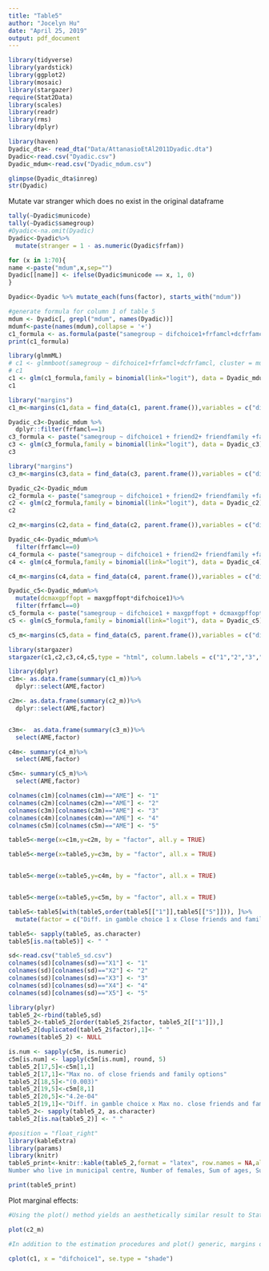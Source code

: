 ```yaml
---
title: "Table5"
author: "Jocelyn Hu"
date: "April 25, 2019"
output: pdf_document
---
```

```r
library(tidyverse)
library(yardstick)
library(ggplot2)
library(mosaic)
library(stargazer)
require(Stat2Data)
library(scales)
library(readr)
library(rms)
library(dplyr)
```

```r
library(haven)
Dyadic_dta<- read_dta("Data/AttanasioEtAl2011Dyadic.dta")
Dyadic<-read.csv("Dyadic.csv")
Dyadic_mdum<-read.csv("Dyadic_mdum.csv")
```

```r
glimpse(Dyadic_dta$inreg)
str(Dyadic)
```


Mutate var stranger which does no exist in the original dataframe 
```r
tally(~Dyadic$municode)
tally(~Dyadic$samegroup)
#Dyadic<-na.omit(Dyadic) 
Dyadic<-Dyadic%>%
  mutate(stranger = 1 - as.numeric(Dyadic$frfam))

```

```r

for (x in 1:70){
name <-paste("mdum",x,sep="")
Dyadic[[name]] <- ifelse(Dyadic$municode == x, 1, 0)
}
```

```r
Dyadic<-Dyadic %>% mutate_each(funs(factor), starts_with("mdum"))

```

<!-- ```{r} -->
<!-- pervar<-c("samegroup","friend2","friendfamily","stranger", "frfam","family2", "friend1", "family1", "frfamcl", "difurban", "diffemale","difmarried") -->
<!-- for (i in pervar) { -->
<!-- Dyadic[[i]] <- (as.numeric(Dyadic[[i]]))*100 -->
<!-- } -->

<!-- Dyadic[["sumtcons"]] <- (as.numeric(Dyadic[["sumtcons"]]))/1000 -->

<!-- Dyadic[["diftcons"]] <- (as.numeric(Dyadic[["diftcons"]]))/1000 -->
<!-- ``` -->

<!-- ```{r} -->
<!-- pervar<-c("samegroup","friend2","friendfamily","stranger", "frfam","family2", "friend1", "family1", "difurban","frfamcl", "diffemale","difmarried") -->

<!-- for (i in pervar) { -->
<!-- Dyadic[[i]] <- (as.numeric(Dyadic[[i]]))/100 -->
<!-- } -->

<!-- ``` -->

```r
#generate formula for column 1 of table 5
mdum <- Dyadic[, grepl("mdum", names(Dyadic))]
mdumf<-paste(names(mdum),collapse = '+')
c1_formula <- as.formula(paste("samegroup ~ difchoice1+frfamcl+dcfrfamcl+",mdumf))
print(c1_formula)
```

```r
library(glmmML)
# c1 <- glmmboot(samegroup ~ difchoice1+frfamcl+dcfrfamcl, cluster = municode,family = binomial, data = Dyadic)
# c1
c1 <- glm(c1_formula,family = binomial(link="logit"), data = Dyadic_mdum)
c1
```

```r
library("margins")
c1_m<-margins(c1,data = find_data(c1, parent.frame()),variables = c("difchoice1","frfamcl","dcfrfamcl"),type = c("response","link"),vcov = stats::vcov(c1), vce = c("delta", "simulation", "bootstrap",  "none"), iterations = 50L, unit_ses = FALSE, eps = 1e-07)
```


```r

Dyadic_c3<-Dyadic_mdum %>%
  dplyr::filter(frfamcl==1)
c3_formula <- paste("samegroup ~ difchoice1 + friend2+ friendfamily +family2 +friend1 +difurban +diffemale+ difyage +difysch +difmarried +difcons+ difhhsize +difwin1+ sumchoice1 +sumurban+ sumfemale +sumyage+ sumysch +nummarried +sumcons+ sumhhsize +sumwin1+",mdumf)
c3 <- glm(c3_formula,family = binomial(link="logit"), data = Dyadic_c3)
c3
```

```r
library("margins")
c3_m<-margins(c3,data = find_data(c3, parent.frame()),variables = c("difchoice1","friend2","friendfamily","family2","friend1"),type = c("response","link"),vcov = stats::vcov(c3), vce = c("delta", "simulation", "bootstrap",  "none"), iterations = 50L, unit_ses = FALSE, eps = 1e-07)

```



```r
Dyadic_c2<-Dyadic_mdum
c2_formula <- paste("samegroup ~ difchoice1 + friend2+ friendfamily +family2 +friend1 +family1 + frfamcl + dcfrfamcl + difurban +diffemale+ difyage +difysch +difmarried +difcons+ difhhsize +difwin1+ sumchoice1 +sumurban+ sumfemale +sumyage+ sumysch +nummarried +sumcons+ sumhhsize +sumwin1+",mdumf)
c2 <- glm(c2_formula,family = binomial(link="logit"), data = Dyadic_c2)
c2
```

```r
c2_m<-margins(c2,data = find_data(c2, parent.frame()),variables = c("difchoice1","frfamcl","dcfrfamcl","friend2","friendfamily","family2","friend1","family1"),type = c("response","link"),vcov = stats::vcov(c2), vce = c("delta", "simulation", "bootstrap",  "none"), iterations = 50L, unit_ses = FALSE, eps = 1e-07)

```

```r
Dyadic_c4<-Dyadic_mdum%>%
  filter(frfamcl==0)
c4_formula <- paste("samegroup ~ difchoice1 + friend2+ friendfamily +family2 +friend1 +family1+difurban +diffemale+ difyage +difysch +difmarried +difcons+ difhhsize +difwin1+ sumchoice1 +sumurban+ sumfemale +sumyage+ sumysch +nummarried +sumcons+ sumhhsize +sumwin1+",mdumf)
c4 <- glm(c4_formula,family = binomial(link="logit"), data = Dyadic_c4)
```

```r

c4_m<-margins(c4,data = find_data(c4, parent.frame()),variables = c("difchoice1","friend2","friendfamily","family2","friend1","family1"),type = c("response","link"),vcov = stats::vcov(c4), vce = c("delta", "simulation", "bootstrap",  "none"), iterations = 50L, unit_ses = FALSE, eps = 1e-07)

```

```r
Dyadic_c5<-Dyadic_mdum%>%
  mutate(dcmaxgpffopt = maxgpffopt*difchoice1)%>%
  filter(frfamcl==0)
c5_formula <- paste("samegroup ~ difchoice1 + maxgpffopt + dcmaxgpffopt + difgpffopt + friend2+ family2 +friendfamily +friend1 +family1+difurban +diffemale+ difyage +difysch +difmarried +difcons+ difhhsize +difwin1+ sumchoice1 +sumurban+ sumfemale +sumyage+ sumysch +nummarried +sumcons+ sumhhsize +sumwin1+",mdumf)
c5 <- glm(c5_formula,family = binomial(link="logit"), data = Dyadic_c5)


```

```r
c5_m<-margins(c5,data = find_data(c5, parent.frame()),variables = c("difchoice1","maxgpffopt","dcmaxgpffopt","friend2","family2","friendfamily","friend1","family1"),type = c("response","link"),vcov = stats::vcov(c5), vce = c("delta", "simulation", "bootstrap",  "none"), iterations = 50L, unit_ses = FALSE, eps = 1e-07)

```



```r
library(stargazer)
stargazer(c1,c2,c3,c4,c5,type = "html", column.labels = c("1","2","3","4","5"), column.separate = NULL,dep.var.labels= "Same group",title=" Logit Regression of: Dyadic analysis of assortative mathcing on rosk attitudes Results",align=TRUE, out="table5_models.htm",omit.stat=c("LL","ser","f"),ci=FALSE, ci.level=0.90,no.space=TRUE)

```

```r
library(dplyr)
c1m<- as.data.frame(summary(c1_m))%>%
  dplyr::select(AME,factor)
```

```r
c2m<- as.data.frame(summary(c2_m))%>%
  dplyr::select(AME,factor)


c3m<-  as.data.frame(summary(c3_m))%>%
  select(AME,factor)

c4m<- summary(c4_m)%>%
  select(AME,factor)

c5m<- summary(c5_m)%>%
  select(AME,factor)

colnames(c1m)[colnames(c1m)=="AME"] <- "1"
colnames(c2m)[colnames(c2m)=="AME"] <- "2"
colnames(c3m)[colnames(c3m)=="AME"] <- "3"
colnames(c4m)[colnames(c4m)=="AME"] <- "4"
colnames(c5m)[colnames(c5m)=="AME"] <- "5" 
```

```r
table5<-merge(x=c1m,y=c2m, by = "factor", all.y = TRUE)

table5<-merge(x=table5,y=c3m, by = "factor", all.x = TRUE)


table5<-merge(x=table5,y=c4m, by = "factor", all.x = TRUE)


table5<-merge(x=table5,y=c5m, by = "factor", all.x = TRUE)
```


```r
table5<-table5[with(table5,order(table5[["1"]],table5[["5"]])), ]%>%
  mutate(factor = c("Diff. in gamble choice 1 x Close friends and family","Difference in gamble choice (round 1)","Close friends and family","One recognised kinship","Both recognised kinship","One recognised friendship, other kinship","One recognised friendship","Both recognised friendship"))

```

```r
table5<- sapply(table5, as.character)
table5[is.na(table5)] <- " "

```

```r
sd<-read.csv("table5_sd.csv")
colnames(sd)[colnames(sd)=="X1"] <- "1"
colnames(sd)[colnames(sd)=="X2"] <- "2"
colnames(sd)[colnames(sd)=="X3"] <- "3"
colnames(sd)[colnames(sd)=="X4"] <- "4"
colnames(sd)[colnames(sd)=="X5"] <- "5" 


```

```r
library(plyr)
table5_2<-rbind(table5,sd)
table5_2<-table5_2[order(table5_2$factor, table5_2[["1"]]),]
table5_2[duplicated(table5_2$factor),1]<- " "
rownames(table5_2) <- NULL
```

```r
is.num <- sapply(c5m, is.numeric)
c5m[is.num] <- lapply(c5m[is.num], round, 5)
table5_2[17,5]<-c5m[1,1]
table5_2[17,1]<-"Max no. of close friends and family options"
table5_2[18,5]<-"(0.003)"
table5_2[19,5]<-c5m[8,1]
table5_2[20,5]<-"4.2e-04"
table5_2[19,1]<-"Diff. in gamble choice x Max no. close friends and family options "
table5_2<- sapply(table5_2, as.character)
table5_2[is.na(table5_2)] <- " "
```


```r
#position = "float_right" 
library(kableExtra)
library(params)
library(knitr)
table5_print<-knitr::kable(table5_2,format = "latex", row.names = NA,align = 'c',escape = F,booktabs = T, col.names = c("","1","2","3","4","5"))%>%add_header_above(c(" " = 1, "All dyads" = 2,"Close friends and family" = 1, "Other dyads" = 2))%>%  kable_styling(bootstrap_options = c("striped"), full_width = F, font_size = 16)%>%add_header_above(c("Table 5: Dyadic analysis of assortative matching on risk attitudes"=6))%>% add_footnote("Notes: Marginal effects reported. Corresponding standard errors (in parentheses) adjusted to account for non-independence within municipalities by clustering; *** - sig. at 1% level; ** - sig. at 5% level; * - sig. at 10% level. # - 4 additional municipalities were dropped from this regression because, in one, all of the dyads joined the same group and, in three, none of the dyads joined the same group; ## - Controls included: One lives in municipal centre, one not, Different genders, Difference in age, Difference in years of schooling, Difference in marital status, Difference in log household consumption, Difference in household size, Difference in round 1 winnings, Sum of gamble choices,
Number who live in municipal centre, Number of females, Sum of ages, Sum of years of schooling, Number who are married (not to each other), Sum log household consumption, Sum of household sizes, Sum of round 1 winnings.", notation="alphabet")

print(table5_print)

```


Plot marginal effects:

```r
#Using the plot() method yields an aesthetically similar result to Stata's marginsplot:

plot(c2_m)

```


```r
#In addition to the estimation procedures and plot() generic, margins offers several plotting methods for model objects. First, there is a new generic cplot() that displays predictions or marginal effects (from an "lm" or "glm" model) of a variable conditional across values of third variable (or itself). For example, here is a graph of predicted probabilities from a logit model:

cplot(c1, x = "difchoice1", se.type = "shade")
```
